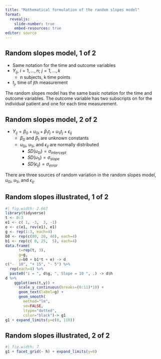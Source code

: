 ```yaml
---
title: "Mathematical formulation of the random slopes model"
format: 
  revealjs:
    slide-number: true
    embed-resources: true
editor: source
---
```


## Random slopes model, 1 of 2 

-   Same notation for the time and outcome variables
-   $Y_{ij},\ i=1,...,n;\ j=1,...,k$
    -   n subjects, k time points
-   $t_j$, time of jth measurement

::: notes
The random slopes model has the same basic notation for the time and outcome variables. The outcome variable has two subscripts on for the individual patient and one for each time measurement.
:::

## Random slopes model, 2 of 2

-   $Y_{ij}=\beta_0+u_{0i}+\beta_1 t_j+u_{1i} t_j+\epsilon_{ij}$
    -   $\beta_0$ and $\beta_1$ are unknown constants
    -   $u_{0i}$, $u_{1i}$, and $\epsilon_{ij}$ are normally distributed
        -   $SD(u_{0i})=\sigma_{intercept}$
        -   $SD(u_{1i})=\sigma_{slope}$
        -   $SD(\epsilon_{ij})=\sigma_{error}$

::: notes
There are three sources of random variation in the random slopes model, $u_{0i}$, $u_{1i}$, and $\epsilon_{ij}$.
:::

## Random slopes illustrated, 1 of 2

```r
#| fig.width: 2.667
library(tidyverse)
t <- 0:3
e1 <- c( 1, -3,  3, -1)
e <- c(e1, rev(e1), e1)
g <- rep(1:3, each=4)
b0 <- rep(c(80, 20, 40), each=4)
b1 <- rep(c( 0, 25,  5), each=4)
data.frame(
	  t=rep(t, 3), 
	  g=g,
	  y=b0 + b1*t + e) -> d
c("-  10", "+ 15", "- 5") %>%
  rep(each=4) %>%
  paste0("i = ", d$g, ", Slope = 10 ", .) -> d$h
d %>%
	ggplot(aes(t,y)) +
	  scale_y_continuous(breaks=(0:11)*10) +
	  geom_text(label=g) +
	  geom_smooth(
	  	method="lm", 
	  	se=FALSE,
	  	ltype="dotted",
	  	color="black")-> g1
g1 + expand_limits(y=c(0, 110))

```

## Random slopes illustrated, 2 of 2

```r
#| fig.width: 7
g1 + facet_grid(~ h) + expand_limits(y=0)
```